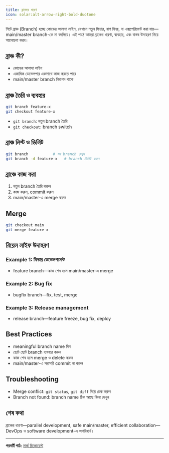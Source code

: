 ```yaml
---
title: ব্রাঞ্চের ধারণা
icon: solar:alt-arrow-right-bold-duotone
---
```


গিটে ব্রাঞ্চ (Branch) হচ্ছে কোডের আলাদা লাইন, যেখানে নতুন ফিচার, বাগ ফিক্স, বা এক্সপেরিমেন্ট করা যায়—main/master branch-কে না বদলিয়ে। এই পাঠে আমরা ব্রাঞ্চের ধারণা, ব্যবহার, এবং বাস্তব উদাহরণ নিয়ে আলোচনা করব।

## ব্রাঞ্চ কী?

- কোডের আলাদা লাইন
- একাধিক ডেভেলপার একসাথে কাজ করতে পারে
- main/master branch নিরাপদ থাকে

## ব্রাঞ্চ তৈরি ও ব্যবহার

```bash
git branch feature-x
git checkout feature-x
```

- `git branch`: নতুন branch তৈরি
- `git checkout`: branch switch

## ব্রাঞ্চ লিস্ট ও ডিলিট

```bash
git branch           # সব branch দেখুন
git branch -d feature-x   # branch ডিলিট করুন
```

## ব্রাঞ্চে কাজ করা

1. নতুন branch তৈরি করুন
2. কাজ করুন, commit করুন
3. main/master-এ merge করুন

## Merge

```bash
git checkout main
git merge feature-x
```

## রিয়েল লাইফ উদাহরণ

### Example 1: ফিচার ডেভেলপমেন্ট
- feature branch—কাজ শেষ হলে main/master-এ merge

### Example 2: Bug fix
- bugfix branch—fix, test, merge

### Example 3: Release management
- release branch—feature freeze, bug fix, deploy

## Best Practices

- meaningful branch name দিন
- ছোট ছোট branch ব্যবহার করুন
- কাজ শেষ হলে merge ও delete করুন
- main/master-এ সরাসরি commit না করুন

## Troubleshooting

- Merge conflict: `git status`, `git diff` দিয়ে চেক করুন
- Branch not found: branch name ঠিক আছে কিনা দেখুন

## শেষ কথা

ব্রাঞ্চের ধারণা—parallel development, safe main/master, efficient collaboration—DevOps ও software development-এ অপরিহার্য।

---

**পরবর্তী পাঠ:** [মার্জ রিকোয়েস্ট](/dev-ops/git-merge-request)
